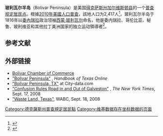 {{Infobox settlement
|official_name            = 玻利瓦尔半岛<br>Bolivar Peninsula, Texas
|settlement_type          = [[普查规定居民点|普查规定居民点]]
|nickname                 = 
|motto                    = 

<!-- Images -->
|image_skyline            = Bolivar Lighthouse -- Point Bolivar, Galveston, Texas.jpg
|imagesize                = 225
|image_caption            =
|image_flag               = 
|image_seal               = 

<!-- Maps -->
|image_map                = Galveston County BolivarPeninsula.svg
|mapsize                  = 250px
|map_caption              = 

<!-- Location -->
|subdivision_type         = [[世界政區索引|世界政區索引]]
|subdivision_name         = 美國
|subdivision_type1        = [[美国州份|美国州份]]
|subdivision_name1        = [[德克萨斯州|德克萨斯州]]
|subdivision_type2        = [[得克萨斯州县级行政区列表|得克萨斯州县级行政区列表]]
|subdivision_name2        = [[加尔维斯顿县|加尔维斯顿县]]

<!-- Government -->
|government_footnotes     = 
|government_type          = 
|leader_title             = 
|leader_name              = 
|leader_title1            = 
|leader_name1             = 
|established_title        = 
|established_date         = 

<!-- Area -->
|unit_pref  =  Imperial
|area_footnotes           = 
|area_magnitude           = 
|area_total_km2           = 124.7
|area_land_km2            = 110.1
|area_water_km2           = 14.6
|area_total_sq_mi         = 
|area_land_sq_mi          = 
|area_water_sq_mi         = 

<!-- Population -->
|population_as_of         = [[2010年美國人口普查|2010年美國人口普查]]
|population_footnotes     = 
|population_total         = 2417
|population_density_km2   = auto
|population_density_sq_mi = 

<!-- General information -->
|timezone                 = [[北美中部时区|北美中部时区]]
|utc_offset               = -6
|timezone_DST             = CDT
|utc_offset_DST           = -5
|elevation_footnotes      = 
|elevation_m              = 3
|elevation_ft             = 10
|coordinates              = {{coord|29|27|52|N|94|36|28|W|region:US-TX|display=inline,title}}
|postal_code_type         = 
|postal_code              = 
|area_code                = 
|blank_name               = [[聯邦資訊處理標準|聯邦資訊處理標準]]
|blank_info               = 48-09250<ref name="GR2">{{cite web |url=https://www.census.gov |publisher=[[美国普查局|美国普查局]] |accessdate=2008-01-31 |title=U.S. Census website |archive-date=2021-07-09 |archive-url=https://web.archive.org/web/20210709054630/https://www.census.gov/ |dead-url=no }}</ref>
|blank1_name              = [[地名信息系统|地名信息系统]] feature ID
|blank1_info              = 1852688<ref name="GR3">{{cite web|url=http://geonames.usgs.gov|accessdate=2008-01-31|title=US Board on Geographic Names|publisher=[[美國地質調查局|美國地質調查局]]|date=2007-10-25|archive-date=2012-02-26|archive-url=https://www.webcitation.org/65jET5cdV?url=http://geonames.usgs.gov/|dead-url=no}}</ref>
|website                  = 
|footnotes                = 
}}
'''玻利瓦尔半岛'''（Bolivar Peninsula）是美国[[得克萨斯州|得克萨斯州]][[加尔维斯顿县|加尔维斯顿县]]的一个[[普查规定居民点|普查规定居民点]]。根據[[2010年美國人口普查|2010年美國人口普查]]，該地人口为2,417人<ref name="Census 2010">{{Cite web|title=Profile of General Population and Housing Characteristics: 2010 Demographic Profile Data (DP-1): Bolivar Peninsula CDP, Texas|url=https://www.census.gov|accessdate=January 11, 2012|publisher=[[美国普查局|美国普查局]]|archive-date=2021-07-09|archive-url=https://web.archive.org/web/20210709054630/https://www.census.gov/|dead-url=no}}</ref>。玻利瓦尔半岛于1816年以[[委內瑞拉|委內瑞拉]]政治领袖[[西蒙·玻利瓦尔|西蒙·玻利瓦尔]]命名，他是委内瑞拉、哥伦比亚、秘鲁、玻利维亚和其他拉丁美洲国家的独立运动領導者<ref name="Handbook Texas">{{cite web | url=https://tshaonline.org/handbook/online/articles/rrb06 | title=BOLIVAR PENINSULA | publisher=Texas State Historical Association. | work=Handbook of Texas Online | accessdate=2013-06-12 | archive-date=2020-08-10 | archive-url=https://web.archive.org/web/20200810022147/https://tshaonline.org/handbook/online/articles/rrb06 | dead-url=no }}</ref>。

== 参考文献 ==
{{Reflist}}

== 外部链接 ==

* [http://www.bolivarchamber.org Bolivar Chamber of Commerce] {{Wayback|url=http://www.bolivarchamber.org/ |date=20200713180149 }}
* [https://tshaonline.org/handbook/online/articles/rrb06 "Bolivar Peninsula"] {{Wayback|url=https://tshaonline.org/handbook/online/articles/rrb06 |date=20200810022147 }}, ''Handbook of Texas Online''
* [http://www.city-data.com/city/Bolivar-Peninsula-Texas.html "Bolivar Peninsula, TX"] {{Wayback|url=http://www.city-data.com/city/Bolivar-Peninsula-Texas.html |date=20210406040904 }} at City-data.com
* [https://www.nytimes.com/2008/09/18/us/18ike.html?ref=us "Confusion Rules Road in and Out of Galveston"] {{Wayback|url=https://www.nytimes.com/2008/09/18/us/18ike.html?ref=us |date=20210406040910 }}, ''The New York Times'', Sept. 17, 2008
* [https://web.archive.org/web/20080919021335/http://abclocal.go.com/wabc/story?section=weather&id=6398156 "Waste Land, Texas"], WABC, Sept. 18, 2008

[[Category:德克薩斯州普查規定居民點|Category:德克薩斯州普查規定居民點]]
[[Category:维基数据存在坐标数据的页面|Category:维基数据存在坐标数据的页面]]